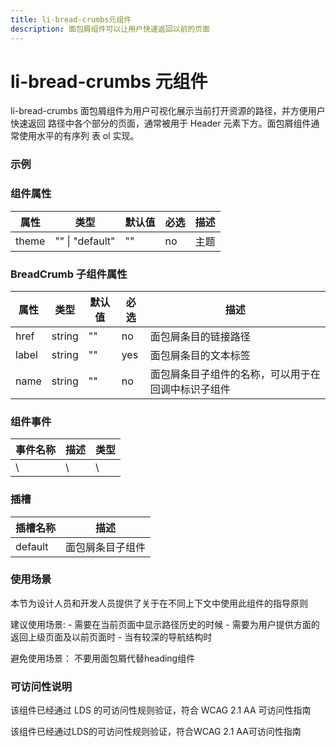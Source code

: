 ```yaml
---
title: li-bread-crumbs元组件
description: 面包屑组件可以让用户快速返回以前的页面
---
```


# li-bread-crumbs 元组件

li-bread-crumbs 面包屑组件为用户可视化展示当前打开资源的路径，并方便用户快速返回
路径中各个部分的页面，通常被用于 Header 元素下方。面包屑组件通常使用水平的有序列
表 ol 实现。

### 示例

### 组件属性

| 属性  | 类型            | 默认值 | 必选 | 描述 |
| ----- | --------------- | ------ | ---- | ---- |
| theme | "" \| "default" | ""     | no   | 主题 |

### BreadCrumb 子组件属性

| 属性  | 类型   | 默认值 | 必选 | 描述                                               |
| ----- | ------ | ------ | ---- | -------------------------------------------------- |
| href  | string | ""     | no   | 面包屑条目的链接路径                               |
| label | string | ""     | yes  | 面包屑条目的文本标签                               |
| name  | string | ""     | no   | 面包屑条目子组件的名称，可以用于在回调中标识子组件 |

### 组件事件

| 事件名称 | 描述 | 类型 |
| -------- | ---- | ---- |
| \        | \    | \    |

### 插槽

| 插槽名称 | 描述             |
| -------- | ---------------- |
| default  | 面包屑条目子组件 |

### 使用场景

本节为设计人员和开发人员提供了关于在不同上下文中使用此组件的指导原则


<Callout emoji='❤️'>
  建议使用场景: - 需要在当前页面中显示路径历史的时候 -
  需要为用户提供方面的返回上级页面及以前页面时 - 当有较深的导航结构时
</Callout>

<Callout
  type='error'
  emoji='️🚫'>
  避免使用场景： 不要用面包屑代替heading组件
</Callout>

### 可访问性说明

该组件已经通过 LDS 的可访问性规则验证，符合 WCAG 2.1 AA 可访问性指南

<Callout
  type='warning'
  emoji='✅'>
  该组件已经通过LDS的可访问性规则验证，符合WCAG 2.1 AA可访问性指南
</Callout>
